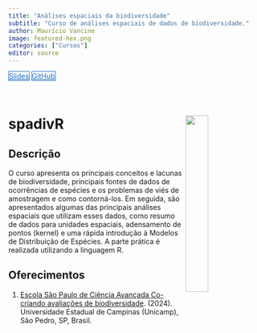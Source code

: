 ```yaml
---
title: "Análises espaciais da biodiversidade" 
subtitle: "Curso de análises espaciais de dados de biodiversidade."
author: Maurício Vancine
image: featured-hex.png
categories: ["Cursos"]
editor: source
---
```


<div class="mt-4 d-flex flex-row flex-wrap gap-1 justify-content-left justify-content-sm-start" role="group" aria-label="Links">
  <a href="https://mauriciovancine.github.io/workshop-spatial-patterns-biodiversity-data/00_slides/slides.html" class="btn btn-custom text-capitalize" target="_blank"><i class="fas fa-images me-1"></i>Slides</a>
  <a href="https://github.com/mauriciovancine/workshop-spatial-patterns-biodiversity-data" class="btn btn-custom text-capitalize" target="_blank"><i class="fab fa-github me-1"></i>GitHub</a>
</div>

<style>
  .btn-custom {
    background-color: white;
    border: 1px solid #1c6cbe; /* Borda azul */
    color: #1c6cbe; /* Texto azul */
    transition: background-color 0.3s, color 0.3s;
  }
  .btn-custom:hover {
    background-color: #1c6cbe; /* Cor de fundo azul ao passar o mouse */
    color: white; /* Texto branco */
  }
</style>

<br>

# **spadivR** <img src="featured-hex.png" align="right" width="30%" min-width="120px"/>

## Descrição

O curso apresenta os principais conceitos e lacunas de biodiversidade, principais fontes de dados de ocorrências de espécies e os problemas de viés de amostragem e como contorná-los. Em seguida, são apresentados algumas das principais análises espaciais que utilizam esses dados, como resumo de dados para unidades espaciais, adensamento de pontos (kernel) e uma rápida introdução à Modelos de Distribuição de Espécies. A parte prática é realizada utilizando a linguagem R.

## Oferecimentos

1.  [Escola São Paulo de Ciência Avançada Co-criando avaliações de biodiversidade](https://espca.ib.unicamp.br/). (2024). Universidade Estadual de Campinas (Unicamp), São Pedro, SP, Brasil.
